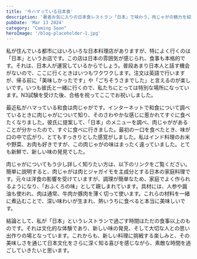 ```yaml
---
title: '今ハマっている日本食'
description: '著者お気に入りの日本食レストラン「日本」で味わう、肉じゃがの魅力を紹介。肉じゃがの味や歴史、レストランでの思い出などを綴りながら、日本食の奥深さに触れています。'
pubDate: 'Mar 13 2024'
category: "Coming Soon"
heroImage: '/blog-placeholder-1.jpg'
---
```

<div class="jp" lang="jp">
私が住んでいる都市にはいろいろな日本料理店がありますが、特によく行くのは「日本」というお店です。この店は日本の雰囲気が感じられ、食事も本格的です。それは、日本人が運営しているからでしょう。普段あまり日本人と話す機会がないので、ここに行くときはいつもワクワクします。注文は英語で行いますが、帰る前に「美味しかったです」や「ごちそうさまでした」と言えるのが楽しいです。いつも彼氏と一緒に行くので、私たちにとっては特別な場所になっています。N3試験を受けた後、合格を祝ってここでお祝いしました。

最近私がハマっている和食は肉じゃがです。インターネットで和食について調べているときに肉じゃがについて知り、そのさわやかな感じに惹かれてすぐに食べたくなりました。彼氏に提案して、「日本」のメニューを調べ、肉じゃががあることが分かったので、すぐに食べに行きました。最初の一口を食べたとき、味が口の中で広がり、とてもすっきりとした感覚がしました。私はインド料理のお米や野菜、お肉も好きですが、この肉じゃがの味はまったく違っていました。とても新鮮で、新しい味の発見でした。

肉じゃがについてもう少し詳しく知りたい方は、以下のリンクをご覧ください。簡単に説明すると、肉じゃがは肉とジャガイモを主成分とする日本の家庭料理です。元々は洋食の影響を受けていますが、調理が簡単なため、家庭でよく作られるようになり、「おふくろの味」として親しまれています。具材には、人参や醤油も使われ、肉は通常、牛肉か豚肉を薄く切って使います。これらの材料を一緒に煮込むことで、深い味わいが生まれ、熱いうちに食べると本当に美味しいです。

結論として、私が「日本」というレストランで過ごす時間はただの食事以上のものです。それは文化的な体験であり、新しい味の発見、そして大切な人との思い出作りの場となっています。これからも、新しい料理に挑戦する楽しみと、その美味しさを通じて日本文化をさらに深く知る喜びを感じながら、素敵な時間を過ごしていきたいと思います。
</div>